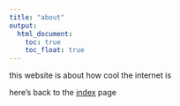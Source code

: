 ```yaml
---
title: "about"
output: 
  html_document:
    toc: true
    toc_float: true
---
```


this website is about how cool the internet is

here's back to the [index](index.html) page